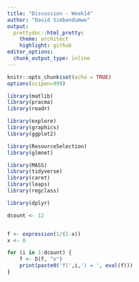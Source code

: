 ```yaml
---
title: "Discussion - Week14"
author: "David Simbandumwe"
output:
  prettydoc::html_pretty:
    theme: architect
    highlight: github
editor_options: 
  chunk_output_type: inline
---
```


```r
knitr::opts_chunk$set(echo = TRUE)
options(scipen=999)
```

```r
library(matlib) 
library(pracma)
library(readr)

library(explore)
library(graphics)
library(ggplot2)

library(ResourceSelection)
library(glmnet)

library(MASS)
library(tidyverse)
library(caret)
library(leaps)
library(regclass)

library(dplyr)

```









```r

dcount <- 12


f <- expression(1/(1-x))
x <- 0

for (i in 1:dcount) {
	f <- D(f, "x")
	print(paste0('f(',i,') = ', eval(f)))
}



```











